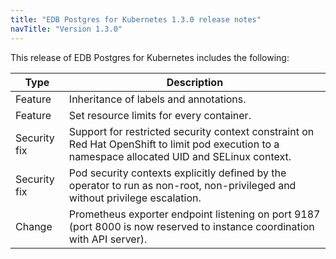 ```yaml
---
title: "EDB Postgres for Kubernetes 1.3.0 release notes"
navTitle: "Version 1.3.0"
---
```


This release of EDB Postgres for Kubernetes includes the following:

| Type         | Description                                                                                                                                      |
| ------------ | ------------------------------------------------------------------------------------------------------------------------------------------------ |
| Feature      | Inheritance of labels and annotations.                                                                                                           |
| Feature      | Set resource limits for every container.                                                                                                         |
| Security fix | Support for restricted security context constraint on Red Hat OpenShift to limit pod execution to a namespace allocated UID and SELinux context. |
| Security fix | Pod security contexts explicitly defined by the operator to run as non-root, non-privileged and without privilege escalation.                    |
| Change       | Prometheus exporter endpoint listening on port 9187 (port 8000 is now reserved to instance coordination with API server).                        | 



